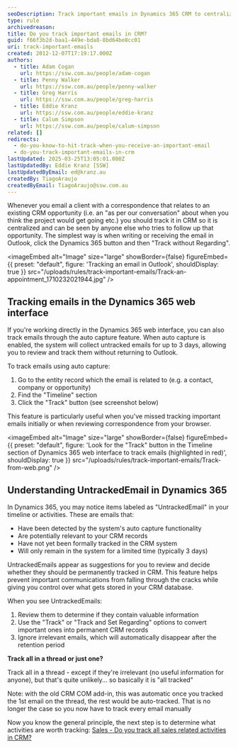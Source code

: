 ```yaml
---
seoDescription: Track important emails in Dynamics 365 CRM to centralize communication and facilitate team collaboration.
type: rule
archivedreason:
title: Do you track important emails in CRM?
guid: f66f3b2d-baa1-449e-bda8-8bd64be8cc01
uri: track-important-emails
created: 2012-12-07T17:19:17.000Z
authors:
  - title: Adam Cogan
    url: https://ssw.com.au/people/adam-cogan
  - title: Penny Walker
    url: https://ssw.com.au/people/penny-walker
  - title: Greg Harris
    url: https://ssw.com.au/people/greg-harris
  - title: Eddie Kranz
    url: https://ssw.com.au/people/eddie-kranz
  - title: Calum Simpson
    url: https://ssw.com.au/people/calum-simpson
related: []
redirects:
  - do-you-know-to-hit-track-when-you-receive-an-important-email
  - do-you-track-important-emails-in-crm
lastUpdated: 2025-03-25T13:05:01.000Z
lastUpdatedBy: Eddie Kranz [SSW]
lastUpdatedByEmail: ed@kranz.au
createdBy: TiagoAraujo
createdByEmail: TiagoAraujo@ssw.com.au
---
```


Whenever you email a client with a correspondence that relates to an existing CRM opportunity (i.e. an "as per our conversation" about when you think the project would get going etc.) you should track it in CRM so it is centralized and can be seen by anyone else who tries to follow up that opportunity.
The simplest way is when writing or receiving the email in Outlook, click the Dynamics 365 button and then "Track without Regarding".


<imageEmbed
  alt="Image"
  size="large"
  showBorder={false}
  figureEmbed={{
    preset: "default",
    figure: 'Tracking an email in Outlook',
    shouldDisplay: true
  }}
  src="/uploads/rules/track-important-emails/Track-an-appointment_1710232021944.jpg"
/>

## Tracking emails in the Dynamics 365 web interface

If you're working directly in the Dynamics 365 web interface, you can also track emails through the auto capture feature. When auto capture is enabled, the system will collect untracked emails for up to 3 days, allowing you to review and track them without returning to Outlook.

To track emails using auto capture:

1. Go to the entity record which the email is related to (e.g. a contact, company or opportunity)
2. Find the "Timeline" section
3. Click the "Track" button (see screenshot below)

This feature is particularly useful when you've missed tracking important emails initially or when reviewing correspondence from your browser.


<imageEmbed
  alt="Image"
  size="large"
  showBorder={false}
  figureEmbed={{
    preset: "default",
    figure: 'Look for the "Track" button in the Timeline section of Dynamics 365 web interface to track emails (highlighted in red)',
    shouldDisplay: true
  }}
  src="/uploads/rules/track-important-emails/Track-from-web.png"
/>

## Understanding UntrackedEmail in Dynamics 365

In Dynamics 365, you may notice items labeled as "UntrackedEmail" in your timeline or activities. These are emails that:

* Have been detected by the system's auto capture functionality
* Are potentially relevant to your CRM records
* Have not yet been formally tracked in the CRM system
* Will only remain in the system for a limited time (typically 3 days)

UntrackedEmails appear as suggestions for you to review and decide whether they should be permanently tracked in CRM. This feature helps prevent important communications from falling through the cracks while giving you control over what gets stored in your CRM database.

When you see UntrackedEmails:

1. Review them to determine if they contain valuable information
2. Use the "Track" or "Track and Set Regarding" options to convert important ones into permanent CRM records
3. Ignore irrelevant emails, which will automatically disappear after the retention period

**Track all in a thread or just one?**

Track all in a thread - except if they're irrelevant (no useful information for anyone), but that's quite unlikely... so basically it is "all tracked"

Note: with the old CRM COM add-in, this was automatic once you tracked the 1st email on the thread, the rest would be auto-tracked. That is no longer the case so you now have to track every email manually

Now you know the general principle, the next step is to determine what activities are worth tracking: [Sales - Do you track all sales related activities in CRM?](/sales-do-you-track-all-sales-related-activities-in-crm)
